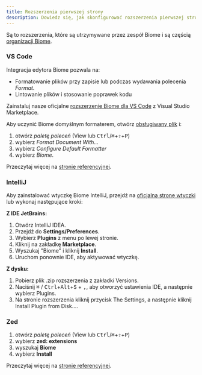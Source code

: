 ```yaml
---
title: Rozszerzenia pierwszej strony
description: Dowiedz się, jak skonfigurować rozszerzenia pierwszej strony
---
```


Są to rozszerzenia, które są utrzymywane przez zespół Biome i są częścią [organizacji Biome](https://github.com/biomejs).

### VS Code

Integracja edytora Biome pozwala na:

* Formatowanie plików przy zapisie lub podczas wydawania polecenia _Format_.
* Lintowanie plików i stosowanie poprawek kodu

Zainstaluj nasze oficjalne [rozszerzenie Biome dla VS Code](https://marketplace.visualstudio.com/items?itemName=biomejs.biome) z Visual Studio Marketplace.

Aby uczynić Biome domyślnym formaterem, otwórz [obsługiwany plik](/internals/language-support/) i:

1. otwórz *paletę poleceń* (View lub <kbd>Ctrl</kbd>/<kbd title="Cmd">⌘</kbd>+<kbd title="Shift">⇧</kbd>+<kbd>P</kbd>)
1. wybierz *Format Document With...*
1. wybierz *Configure Default Formatter*
1. wybierz *Biome*.

Przeczytaj więcej na [stronie referencyjnej](/reference/vscode).

### IntelliJ

Aby zainstalować wtyczkę Biome IntelliJ, przejdź na [oficjalną stronę wtyczki](https://plugins.jetbrains.com/plugin/22761-biome) lub wykonaj następujące kroki:

**Z IDE JetBrains:**

1. Otwórz IntelliJ IDEA.
2. Przejdź do **Settings/Preferences**.
3. Wybierz **Plugins** z menu po lewej stronie.
4. Kliknij na zakładkę **Marketplace**.
5. Wyszukaj "Biome" i kliknij **Install**.
6. Uruchom ponownie IDE, aby aktywować wtyczkę.

**Z dysku:**

1. Pobierz plik .zip rozszerzenia z zakładki Versions.
2. Naciśnij <kbd title="Apple">⌘</kbd> / <kbd>Ctrl</kbd>+<kbd>Alt</kbd>+<kbd>S</kbd> + <kbd title="Comma">,</kbd>, aby otworzyć ustawienia IDE, a następnie wybierz Plugins.
3. Na stronie rozszerzenia kliknij przycisk The Settings, a następnie kliknij Install Plugin from Disk….

### Zed

1. otwórz *paletę poleceń* (View lub <kbd>Ctrl</kbd>/<kbd title="Cmd">⌘</kbd>+<kbd title="Shift">⇧</kbd>+<kbd>P</kbd>)
2. wybierz **zed: extensions**
3. wyszukaj **Biome**
4. wybierz **Install**

Przeczytaj więcej na [stronie referencyjnej](/reference/zed).
